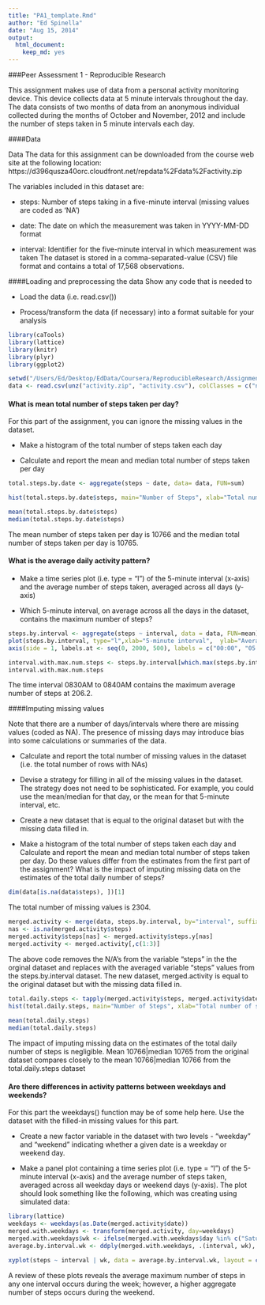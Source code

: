 ```yaml
---
title: "PA1_template.Rmd"
author: "Ed Spinella"
date: "Aug 15, 2014"
output:
  html_document:
    keep_md: yes
---
```

###Peer Assessment 1 - Reproducible Research

This assignment makes use of data from a personal activity monitoring device. This device collects data at 5 minute intervals throughout the day. The data consists of two months of data from an anonymous individual collected during the months of October and November, 2012 and include the number of steps taken in 5 minute intervals each day.

####Data

Data
The data for this assignment can be downloaded from the course web site at the following location:
                 https://d396qusza40orc.cloudfront.net/repdata%2Fdata%2Factivity.zip

The variables included in this dataset are:

- steps: Number of steps taking in a five-minute interval (missing values are coded as 'NA')

-	date: The date on which the measurement was taken in YYYY-MM-DD format

-	interval: Identifier for the five-minute interval in which measurement was taken
The dataset is stored in a comma-separated-value (CSV) file format and contains a total of 17,568 observations.

####Loading and preprocessing the data
Show any code that is needed to

- Load the data (i.e. read.csv())

- Process/transform the data (if necessary) into a format suitable for your analysis

```r
library(caTools)
library(lattice)
library(knitr)
library(plyr)
library(ggplot2)

setwd("/Users/Ed/Desktop/EdData/Coursera/ReproducibleResearch/Assignment1")
data <- read.csv(unz("activity.zip", "activity.csv"), colClasses = c("numeric", "Date", "numeric"))
```

#### What is mean total number of steps taken per day?
For this part of the assignment, you can ignore the missing values in the dataset.

- Make a histogram of the total number of steps taken each day

- Calculate and report the mean and median total number of steps taken per day


```r
total.steps.by.date <- aggregate(steps ~ date, data= data, FUN=sum)

hist(total.steps.by.date$steps, main="Number of Steps", xlab="Total number of steps taken each day", col="red", breaks = 5)  

mean(total.steps.by.date$steps)
median(total.steps.by.date$steps)

```
The mean number of steps taken per day is 10766 and the median total number of steps taken per day is 10765. 


#### What is the average daily activity pattern?

- Make a time series plot (i.e. type = "l") of the 5-minute interval (x-axis) and the average number of steps taken, averaged across all days (y-axis)

- Which 5-minute interval, on average across all the days in the dataset, contains the maximum number of steps?
 
```r
steps.by.interval <- aggregate(steps ~ interval, data = data, FUN=mean)
plot(steps.by.interval, type="l",xlab="5-minute interval",  ylab="Average number of steps taken",main="Average daily step activity pattern", xaxt = "n") 
axis(side = 1, labels.at <- seq(0, 2000, 500), labels = c("00:00", "05:00", "10:00", "15:00", "20:00")) 

interval.with.max.num.steps <- steps.by.interval[which.max(steps.by.interval$steps), ]
interval.with.max.num.steps
```

The time interval 0830AM to 0840AM contains the maximum average number of steps at 206.2.

####Imputing missing values

Note that there are a number of days/intervals where there are missing values (coded as NA). The presence of missing days may introduce bias into some calculations or summaries of the data.

- Calculate and report the total number of missing values in the dataset (i.e. the total number of rows with NAs)

- Devise a strategy for filling in all of the missing values in the dataset. The strategy does not need to be sophisticated. For example, you could use the mean/median for that day, or the mean for that 5-minute interval, etc.

- Create a new dataset that is equal to the original dataset but with the missing data filled in.

- Make a histogram of the total number of steps taken each day and Calculate and report the mean and median total number of steps taken per day. Do these values differ from the estimates from the first part of the assignment? What is the impact of imputing missing data on the estimates of the total daily number of steps?

```r
dim(data[is.na(data$steps), ])[1] 
```
The total number of missing values is 2304.

```r

merged.activity <- merge(data, steps.by.interval, by="interval", suffixes=c("",".y"))
nas <- is.na(merged.activity$steps)
merged.activity$steps[nas] <- merged.activity$steps.y[nas]
merged.activity <- merged.activity[,c(1:3)]

```
The above code removes the N/A's from the variable "steps" in the the orginal dataset and replaces with the averaged variable "steps" values from the steps.by.interval dataset. The new dataset, merged.activity is equal to the original dataset but with the missing data filled in.

```r

total.daily.steps <- tapply(merged.activity$steps, merged.activity$date, FUN = sum)
hist(total.daily.steps, main="Number of Steps", xlab="Total number of steps taken each day", col="red", breaks = 5)   
 
mean(total.daily.steps)
median(total.daily.steps)

```
The impact of imputing missing data on the estimates of the total daily number of steps is negligible.
Mean 10766|median 10765 from the original dataset compares closely to the mean 10766|median 10766 from the total.daily.steps dataset  
 
#### Are there differences in activity patterns between weekdays and weekends?
For this part the weekdays() function may be of some help here. Use the dataset with the filled-in missing values for this part.

- Create a new factor variable in the dataset with two levels - "weekday" and "weekend" indicating whether a given date is a weekday or weekend day.

-	Make a panel plot containing a time series plot (i.e. type = "l") of the 5-minute interval (x-axis) and the average number of steps taken, averaged across all weekday days or weekend days (y-axis). The plot should look something like the following, which was creating using simulated data:

```r

library(lattice)
weekdays <- weekdays(as.Date(merged.activity$date))
merged.with.weekdays <- transform(merged.activity, day=weekdays)
merged.with.weekdays$wk <- ifelse(merged.with.weekdays$day %in% c("Saturday", "Sunday"),"weekend", "weekday")
average.by.interval.wk <- ddply(merged.with.weekdays, .(interval, wk), summarise, steps=mean(steps))

xyplot(steps ~ interval | wk, data = average.by.interval.wk, layout = c(1, 2), type="l")
```

A review of these plots reveals the average maximum number of steps in any one interval occurs during the week; however, a higher aggregate number of steps occurs during the weekend.  